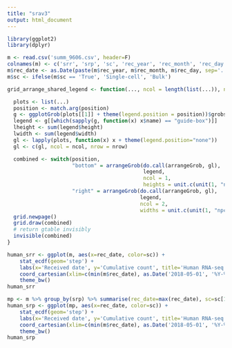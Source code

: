 ```yaml
---
title: "srav3"
output: html_document
---
```


```r
library(ggplot2)
library(dplyr)
```

```r
m <- read.csv('summ_9606.csv', header=F)
colnames(m) <- c('srr', 'srp', 'sc', 'rec_year', 'rec_month', 'rec_day', 'up_year', 'up_month', 'up_day')
m$rec_date <- as.Date(paste(m$rec_year, m$rec_month, m$rec_day, sep='.'), format='%Y.%m.%d')
m$sc <- ifelse(m$sc == 'True', 'Single-cell', 'Bulk')
```

```r
grid_arrange_shared_legend <- function(..., ncol = length(list(...)), nrow = 1, position = c("bottom", "right")) {

  plots <- list(...)
  position <- match.arg(position)
  g <- ggplotGrob(plots[[1]] + theme(legend.position = position))$grobs
  legend <- g[[which(sapply(g, function(x) x$name) == "guide-box")]]
  lheight <- sum(legend$height)
  lwidth <- sum(legend$width)
  gl <- lapply(plots, function(x) x + theme(legend.position="none"))
  gl <- c(gl, ncol = ncol, nrow = nrow)

  combined <- switch(position,
                     "bottom" = arrangeGrob(do.call(arrangeGrob, gl),
                                            legend,
                                            ncol = 1,
                                            heights = unit.c(unit(1, "npc") - lheight, lheight)),
                     "right" = arrangeGrob(do.call(arrangeGrob, gl),
                                           legend,
                                           ncol = 2,
                                           widths = unit.c(unit(1, "npc") - lwidth, lwidth)))
  grid.newpage()
  grid.draw(combined)
  # return gtable invisibly
  invisible(combined)
}
```

```r
human_srr <- ggplot(m, aes(x=rec_date, color=sc)) +
    stat_ecdf(geom='step') +
    labs(x='Received date', y='Cumulative count', title='Human RNA-seq run accessions') +
    coord_cartesian(xlim=c(min(m$rec_date), as.Date('2018-05-01', '%Y-%m-%d'))) +
    theme_bw()
human_srr
```

```r
mp <- m %>% group_by(srp) %>% summarise(rec_date=max(rec_date), sc=sc[1])
human_srp <- ggplot(mp, aes(x=rec_date, color=sc)) +
    stat_ecdf(geom='step') +
    labs(x='Received date', y='Cumulative count', title='Human RNA-seq study accessions') +
    coord_cartesian(xlim=c(min(m$rec_date), as.Date('2018-05-01', '%Y-%m-%d'))) +
    theme_bw()
human_srp
```